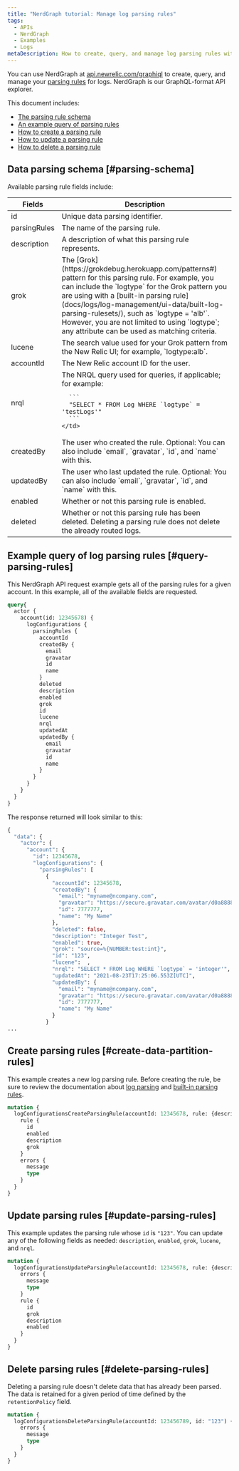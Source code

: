 ```yaml
---
title: "NerdGraph tutorial: Manage log parsing rules"
tags:
  - APIs
  - NerdGraph
  - Examples
  - Logs
metaDescription: How to create, query, and manage log parsing rules with NerdGraph, the New Relic GraphQL explorer.
---
```


You can use NerdGraph at [api.newrelic.com/graphiql](https://api.newrelic.com/graphiql) to create, query, and manage your [parsing rules](/docs/logs/log-management/ui-data/parsing/) for logs. NerdGraph is our GraphQL-format API explorer.

This document includes:

* [The parsing rule schema](#data-partition-schema)
* [An example query of parsing rules](#query-data-partition-rules) 
* [How to create a parsing rule](#create-data-partition-rules)
* [How to update a parsing rule](#update-data-partition-rules)
* [How to delete a parsing rule](#delete-data-partition-rules)

## Data parsing schema [#parsing-schema]

Available parsing rule fields include:

<table>
  <thead>
  <tr>
    <th style={{width: "200px"}}>
      Fields
    </th>
    <th>
      Description
    </th>
  </tr>
  </thead>

  <tbody>
  <tr>
    <td>id</td>
    <td>Unique data parsing identifier.</td>
  </tr>
  <tr>
    <td>parsingRules</td>
    <td>The name of the parsing rule.</td>
  </tr>
  <tr>
    <td>description</td>
    <td>A description of what this parsing rule represents.</td>
  </tr>
  <tr>
    <td>grok</td>
    <td>The [Grok](https://grokdebug.herokuapp.com/patterns#) pattern for this parsing rule. For example, you can include the `logtype` for the Grok pattern you are using with a [built-in parsing rule](docs/logs/log-management/ui-data/built-log-parsing-rulesets/), such as `logtype = 'alb'`. However, you are not limited to using `logtype`; any attribute can be used as matching criteria.
    </td>
  </tr>
  <tr>
    <td>lucene</td>
    <td>The search value used for your Grok pattern from the New Relic UI; for example, `logtype:alb`.
    </td>
  </tr>
  <tr>
    <td>accountId</td>
    <td>The New Relic account ID for the user.</td>
  </tr>
  <tr>
    <td>nrql</td>
    <td>The NRQL query used for queries, if applicable; for example:

      ```
      "SELECT * FROM Log WHERE `logtype` = 'testLogs'"
      ```
    </td>
  </tr>
  <tr>
    <td>createdBy</td>
    <td>The user who created the rule. Optional: You can also include `email`, `gravatar`, `id`, and `name` with this.</td>
  </tr>
  <tr>
    <td>updatedBy</td>
    <td>The user who last updated the rule. Optional: You can also include `email`, `gravatar`, `id`, and `name` with this.</td>
  </tr>
  <tr>
    <td>enabled</td>
    <td>Whether or not this parsing rule is enabled.</td>
  </tr>
  <tr>
    <td>deleted</td>
    <td>Whether or not this parsing rule has been deleted. Deleting a parsing rule does not delete the already routed logs.
    </td>
  </tr>
  </tbody>
</table>

## Example query of log parsing rules [#query-parsing-rules]

This NerdGraph API request example gets all of the parsing rules for a given account. In this example, all of the available fields are requested.

```graphql
query{
  actor {
    account(id: 12345678) {
      logConfigurations {
        parsingRules {
          accountId
          createdBy {
            email
            gravatar
            id
            name
          }
          deleted
          description
          enabled
          grok
          id
          lucene
          nrql
          updatedAt
          updatedBy {
            email
            gravatar
            id
            name
          }
        }
      }
    }
  }
}
```

The response returned will look similar to this:

```graphql
{
  "data": {
    "actor": {
      "account": {
        "id": 12345678,
        "logConfigurations": {
          "parsingRules": [
            {
              "accountId": 12345678,
              "createdBy": {
                "email": "myname@ncompany.com",
                "gravatar": "https://secure.gravatar.com/avatar/d0a88888888d666d111111111111111f",
                "id": 7777777,
                "name": "My Name"
              },
              "deleted": false,
              "description": "Integer Test",
              "enabled": true,
              "grok": "source=%{NUMBER:test:int}",
              "id": "123",
              "lucene":  ,
              "nrql": "SELECT * FROM Log WHERE `logtype` = 'integer'",
              "updatedAt": "2021-08-23T17:25:06.553Z[UTC]",
              "updatedBy": {
                "email": "myname@ncompany.com",
                "gravatar": "https://secure.gravatar.com/avatar/d0a88888888d666d111111111111111f",
                "id": 7777777,
                "name": "My Name"
              }
            }
...
```

## Create parsing rules [#create-data-partition-rules]

This example creates a new log parsing rule. Before creating the rule, be sure to review the documentation about [log parsing](/docs/logs/log-management/ui-data/parsing/) and [built-in parsing rules](/docs/logs/log-management/ui-data/built-log-parsing-rulesets/).

```graphql
mutation {
  logConfigurationsCreateParsingRule(accountId: 12345678, rule: {description: "example parsing rule", enabled: false, grok: "sampleattribute=%{NUMBER:test:int}", lucene: "logtype:testLogs", nrql: "SELECT * FROM Log WHERE `logtype` = 'testLogs'"}) {
    rule {
      id
      enabled
      description
      grok
    }
    errors {
      message
      type
    }
  }
}
```

## Update parsing rules [#update-parsing-rules]

This example updates the parsing rule whose `id` is `"123"`. You can update any of the following fields as needed: `description`, `enabled`, `grok`, `lucene`, and `nrql`.

```graphql
mutation {
  logConfigurationsUpdateParsingRule(accountId: 12345678, rule: {description: "example parsing rule", enabled: false, grok: "sampleattribute=%{NUMBER:test:int}", lucene: "logtype:testLogs", nrql: "SELECT * FROM Log WHERE `logtype` = 'testLogs'"}, id: "123") {
    errors {
      message
      type
    }
    rule {
      id
      grok
      description
      enabled
    }
  }
}
```
            
## Delete parsing rules [#delete-parsing-rules]

Deleting a parsing rule doesn't delete data that has already been parsed. The data is retained for a given period of time defined by the `retentionPolicy` field.

```graphql
mutation {
  logConfigurationsDeleteParsingRule(accountId: 123456789, id: "123") {
    errors {
      message
      type
    }
  }
}
```
